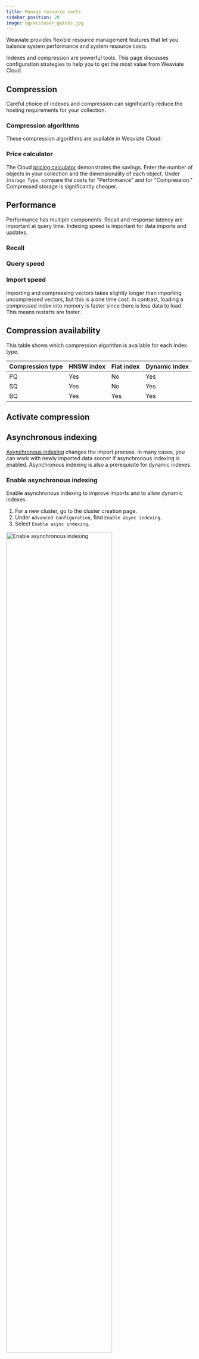 ```yaml
---
title: Manage resource costs
sidebar_position: 20
image: og/wcs/user_guides.jpg
---
```


Weaviate provides flexible resource management features that let you balance system performance and system resource costs.

Indexes and compression are powerful tools. This page discusses configuration strategies to help you to get the most value from Weaviate Cloud.

## Compression


<VectorsBig/>

Careful choice of indexes and compression can significantly reduce the hosting requirements for your collection.

### Compression algorithms

These compression algorithms are available in Weaviate Cloud:


<CompressionAlgorithms />


<CostSavings/>

### Price calculator

The Cloud [pricing calculator](https://weaviate.io/pricing) demonstrates the savings. Enter the number of objects in your collection and the dimensionality of each object. Under `Storage Type`, compare the costs for "Performance" and for "Compression." Compressed storage is significantly cheaper.

## Performance

Performance has multiple components. Recall and response latency are important at query time. Indexing speed is important for data imports and updates.

### Recall


<RecallDetails/>

### Query speed


<QuerySpeed/>

### Import speed

Importing and compressing vectors takes slightly longer than importing uncompressed vectors, but this is a one time cost. In contrast, loading a compressed index into memory is faster since there is less data to load. This means restarts are faster.

## Compression availability

This table shows which compression algorithm is available for each index type.

| Compression type | HNSW index | Flat index | Dynamic index |
| :- | :- | :- | :- |
| PQ | Yes | No | Yes |
| SQ | Yes | No | Yes |
| BQ | Yes | Yes | Yes |

## Activate compression


<ActivateComp/>

## Asynchronous indexing

[Asynchronous indexing](/developers/weaviate/config-refs/schema/vector-index#asynchronous-indexing) changes the import process. In many cases, you can work with newly imported data sooner if asynchronous indexing is enabled. Asynchronous indexing is also a prerequisite for dynamic indexes.

### Enable asynchronous indexing

Enable asynchronous indexing to improve imports and to allow dynamic indexes.

1. For a new cluster, go to the cluster creation page.
1. Under `Advanced Configuration`, find `Enable async indexing`.
1. Select `Enable async indexing`.


<img src={EnableAsync} width="75%" alt="Enable asynchronous indexing"/>

1. For an existing cluster, go to the cluster details page.
1. Under `Advanced Configuration`, find `Enable async indexing`.
1. Select `Enable async indexing`.
1. Select save to restart the cluster.

There is no downtime if you have a high availability (HA) cluster.

If you have a stand-alone cluster, the update requires system downtime. Consider your business needs, and update your cluster when you have a suitable maintenance window.

## Indexing


## Recommendations

Most applications benefit from compression.

- If you have a small collection that uses a flat index, consider a BQ index. The BQ index is 32 times smaller and much, much faster than the uncompressed equivalent.
- If you have specialized needs and a very large data set, consider PQ compression. PQ compression is very configurable, but it requires more expertise to tune well than SQ or BQ.
- Most users with medium to large data sets should consider SQ compression. SQ compressed vectors are one quarter the size of uncompressed vectors. Searches with SQ are faster than searches with uncompressed vectors. Recall is similar to uncompressed vectors.
- For collections that are small, but that are expected to grow, consider a dynamic index. In addition to setting the dynamic index type, configure the collection to use BQ compression while the index is flat and SQ compression when the collection grows large enough to move from a flat index to an HNSW index.
- For multi-tenant collections, consider the sizes of the tenants. The index and compression recommendations are the same for individual tenants as for single collections.

## Support


<SupportAndTrouble />